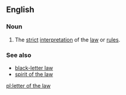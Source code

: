 ==English==

===Noun===
{{en-noun|head=[[letter]] [[of]] [[the]] [[law]]|?}}

# {{singulare tantum}} The [[strict]] [[interpretation]] of the [[law]] or [[rule]]s.

===See also===
* [[black-letter law]]
* [[spirit of the law]]

[[pl:letter of the law]]